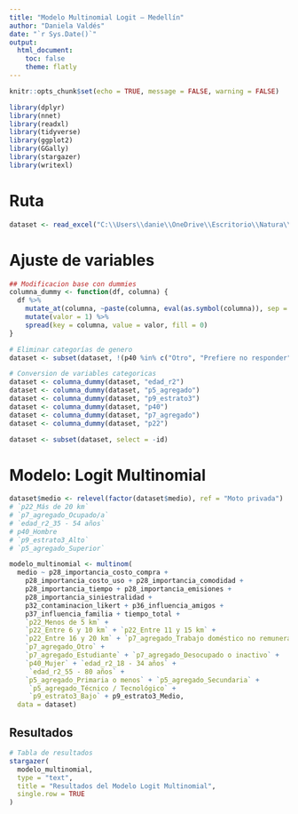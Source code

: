 ```yaml
---
title: "Modelo Multinomial Logit – Medellín"
author: "Daniela Valdés"
date: "`r Sys.Date()`"
output: 
  html_document:
    toc: false
    theme: flatly
---
```


```r
knitr::opts_chunk$set(echo = TRUE, message = FALSE, warning = FALSE)
```

```r
library(dplyr)
library(nnet)
library(readxl)
library(tidyverse)
library(ggplot2)
library(GGally)
library(stargazer)
library(writexl)
```

# Ruta
```r
dataset <- read_excel("C:\\Users\\danie\\OneDrive\\Escritorio\\Natura\\271025_Results_Med\\output\\input_famd_med_29102025.xlsx")
```

# Ajuste de variables
```r
## Modificacion base con dummies 
columna_dummy <- function(df, columna) {
  df %>% 
    mutate_at(columna, ~paste(columna, eval(as.symbol(columna)), sep = "_")) %>% 
    mutate(valor = 1) %>% 
    spread(key = columna, value = valor, fill = 0)
}

# Eliminar categorías de genero
dataset <- subset(dataset, !(p40 %in% c("Otro", "Prefiere no responder", "Otras identidades de género")))

# Conversion de variables categoricas 
dataset <- columna_dummy(dataset, "edad_r2")
dataset <- columna_dummy(dataset, "p5_agregado")
dataset <- columna_dummy(dataset, "p9_estrato3")
dataset <- columna_dummy(dataset, "p40")
dataset <- columna_dummy(dataset, "p7_agregado")
dataset <- columna_dummy(dataset, "p22")

dataset <- subset(dataset, select = -id)
```

# Modelo: Logit Multinomial
```r
dataset$medio <- relevel(factor(dataset$medio), ref = "Moto privada")
# `p22_Más de 20 km`
# `p7_agregado_Ocupado/a`
# `edad_r2_35 - 54 años`
# p40_Hombre
# `p9_estrato3_Alto`
# `p5_agregado_Superior`

modelo_multinomial <- multinom(
  medio ~ p28_importancia_costo_compra + 
    p28_importancia_costo_uso + p28_importancia_comodidad + 
    p28_importancia_tiempo + p28_importancia_emisiones +
    p28_importancia_siniestralidad + 
    p32_contaminacion_likert + p36_influencia_amigos +
    p37_influencia_familia + tiempo_total +
    `p22_Menos de 5 km` + 
    `p22_Entre 6 y 10 km` + `p22_Entre 11 y 15 km` + 
    `p22_Entre 16 y 20 km` + `p7_agregado_Trabajo doméstico no remunerado` +
    `p7_agregado_Otro` + 
    `p7_agregado_Estudiante` + `p7_agregado_Desocupado o inactivo` + 
    `p40_Mujer` + `edad_r2_18 - 34 años` + 
     `edad_r2_55 - 80 años` + 
    `p5_agregado_Primaria o menos` + `p5_agregado_Secundaria` + 
     `p5_agregado_Técnico / Tecnológico` + 
     `p9_estrato3_Bajo` + p9_estrato3_Medio,
  data = dataset)
```

## Resultados
```r
# Tabla de resultados
stargazer(
  modelo_multinomial,
  type = "text",
  title = "Resultados del Modelo Logit Multinomial",
  single.row = TRUE
)
```